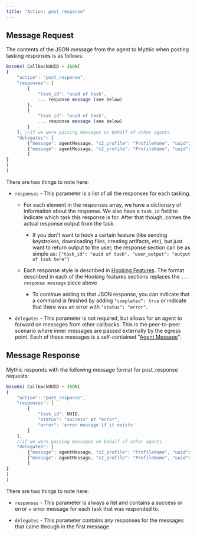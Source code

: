 ```yaml
---
title: "Action: post_response"
---
```


## Message Request

The contents of the JSON message from the agent to Mythic when posting tasking responses is as follows:

```js
Base64( CallbackUUID + JSON(
{
	"action": "post_response",
	"responses": [
		{
			"task_id": "uuid of task",
			... response message (see below)
		},
		{
			"task_id": "uuid of task",
			... response message (see below)
		}
	], //if we were passing messages on behalf of other agents
	"delegates": [
		{"message": agentMessage, "c2_profile": "ProfileName", "uuid": "uuid here"},
		{"message": agentMessage, "c2_profile": "ProfileName", "uuid": "uuid here"}
		]
}
)
)
```

There are two things to note here:

* `responses` - This parameter is a list of all the responses for each tasking.

  * For each element in the responses array, we have a dictionary of information about the response. We also have a `task_id` field to indicate which task this response is for. After that though, comes the actual response output from the task.

    * If you don't want to hook a certain feature (like sending keystrokes, downloading files, creating artifacts, etc), but just want to return output to the user, the response section can be as simple as: `{"task_id": "uuid of task", "user_output": "output of task here"}`

  * Each response style is described in [Hooking Features](/version-2.3/customizing/hooking-features). The format described in each of the Hooking features sections replaces the `... response message` piece above

    * To continue adding to that JSON response, you can indicate that a command is finished by adding `"completed": true` or indicate that there was an error with `"status": "error"`.

* `delegates` - This parameter is not required, but allows for an agent to forward on messages from other callbacks. This is the peer-to-peer scenario where inner messages are passed externally by the egress point. Each of these messages is a self-contained "[Agent Message](/version-2.3/customizing/c2-related-development/c2-profile-code/agent-side-coding/agent-message-format)".

## Message Response

Mythic responds with the following message format for post\_response requests:

```js
Base64( CallbackUUID + JSON(
{
	"action": "post_response",
	"responses": [
		{
			"task_id": UUID,
			"status": "success" or "error",
			"error": 'error message if it exists'
		}
	],
	//if we were passing messages on behalf of other agents
	"delegates": [
		{"message": agentMessage, "c2_profile": "ProfileName", "uuid": "uuid here"},
		{"message": agentMessage, "c2_profile": "ProfileName", "uuid": "uuid here"}
		]
}
)
)
```

There are two things to note here:

* `responses` - This parameter is always a list and contains a success or error + error message for each task that was responded to.

* `delegates` - This parameter contains any responses for the messages that came through in the first message

